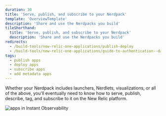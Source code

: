 ```yaml
---
duration: 30
title: 'Serve, publish, and subscribe to your Nerdpack'
template: 'OverviewTemplate'
description: 'Share and use the Nerdpacks you build'
tileShorthand:
  title: 'Serve, publish, and subscribe to your Nerdpack'
  description: 'Share and use the Nerdpacks you build'
redirects:
  - /build-tools/new-relic-one-applications/publish-deploy
  - /build-tools/new-relic-one-applications/guide-to-authentication--data-access--and-permissions
tags:
  - publish apps
  - deploy apps
  - subscribe apps
  - add metadata apps
---
```


<Intro>

Whether your Nerdpack includes launchers, Nerdlets, visualizations, or all of the above, you'll eventually need to know how to serve, publish, describe, tag, and subscribe to it on the New Relic platform.

![apps in Instant Observability](../../../images/build-an-app/apps_catalog.png)

</Intro>

